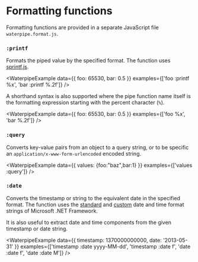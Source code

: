 <Module name="waterpipe" />

# Formatting functions


Formatting functions are provided in a separate JavaScript file `waterpipe.format.js`.

### `:printf`

Formats the piped value by the specified format.
The function uses [sprintf.js](https://github.com/alexei/sprintf.js).

<WaterpipeExample
    data={{ foo: 65530, bar: 0.5 }}
    examples={['foo :printf %x', 'bar :printf %.2f']}
/>

A shorthand syntax is also supported where the pipe function name itself is the formatting expression starting with the percent character (`%`).

<WaterpipeExample
    data={{ foo: 65530, bar: 0.5 }}
    examples={['foo %x', 'bar %.2f']}
/>

### `:query`

Converts key-value pairs from an object to a query string, or to be specific an `application/x-www-form-urlencoded` encoded string.

<WaterpipeExample
    data={{ values: {foo:"baz",bar:1} }}
    examples={['values :query']}
/>

### `:date`

Converts the timestamp or string to the equivalent date in the specified format. The function uses the [standard](https://msdn.microsoft.com/en-us/library/az4se3k1.aspx) and [custom](https://msdn.microsoft.com/en-us/library/8kb3ddd4.aspx) date and time format strings of Microsoft .NET Framework.

It is also useful to extract date and time components from the given timestamp or date string.

<WaterpipeExample
    data={{ timestamp: 1370000000000, date: '2013-05-31' }}
    examples={['timestamp :date yyyy-MM-dd', 'timestamp :date f', 'date :date f', 'date :date M']}
/>
